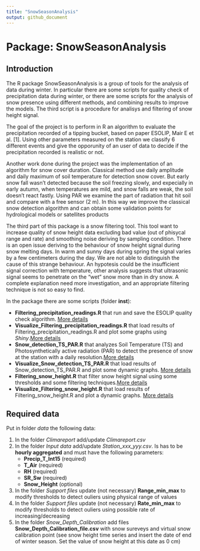 ```yaml
---
title: "SnowSeasonAnalysis"
output: github_document
---
```


# Package: SnowSeasonAnalysis

## Introduction 

The R package SnowSeasonAnalysis is a group of tools for the analysis of data during winter. In particular there are some scripts for quality check of precipitation data during winter, or there are some scripts for the analysis of snow presence using different methods, and combining results to improve the models. The third script is a procedure for analisys and filtering of snow height signal.  

The goal of the project is to perform in R an algorithm to evaluate the precipitation recorded of a tipping bucket, based on paper ESOLIP, Mair E et al. [1]. Using other parameters measured on the station we classify 6 different events and give the opporunity of an user of data to decide if the precipitation recorded is realistic or not. 

Another work done during the project was the implementation of an algorithm for snow cover duration. Classical method use daily amplitude and daily maximum of soil temperature for detection snow cover. But early snow fall wasn't detected because the soil freezing slowly, and expecially in early autumn, when temperatures are mild, and snow falls are weak, the soil doesn't react fastly. Using PAR we examine the part of radiation that hit soil and compare with a free sensor (2 m). In this way we improve the classical snow detection algorithm and can obtain some validation points for hydrological models or satellites products  

The third part of this package is a snow filtering tool. This tool want to increase quality of snow height data excluding bad value (out of phisycal range and rate) and smoothing noise deriving by sampling condition. There is an open issue deriving to the behaviour of snow height signal during snow melting days. In warm and sunny days during spring the signal varies by a few centimeters during the day. We are not able to distinguish the cause of this strange behaviour. An hypotesis could be the insufficient signal correction with temperature, other analysis suggests that ultrasonic signal seems to penetrate on the "wet" snow more than in dry snow. A complete explanation need more investigation, and an appropriate filtering technique is not so easy to find.   

In the package there are some scripts (folder **inst**):

* **Filtering_precipitation_readings.R** that run and save the ESOLIP quality check algorithm. [More details](https://github.com/EURAC-Ecohydro/SnowSeasonAnalysis/tree/master/vignettes/Filtering_precipitation_readings.Rmd)
* **Visualize_Filtering_precipitation_readings.R** that load results of Filtering_precipitation_readings.R and plot some graphs using *Shiny*.[More details](https://github.com/EURAC-Ecohydro/SnowSeasonAnalysis/tree/master/vignettes/Visualize_Filtering_precipitation_readings.Rmd)
* **Snow_detection_TS_PAR.R** that analyzes Soil Temperature (TS) and Photosynthetically active radiation (PAR) to detect the presence of snow at the station with a daily resolution.[More details](https://github.com/EURAC-Ecohydro/SnowSeasonAnalysis/tree/master/vignettes/Snow_detection_TS_PAR.Rmd)
* **Visualize_Snow_detection_TS_PAR.R** that load results of Snow_detection_TS_PAR.R and plot some dynamic graphs. [More details](https://github.com/EURAC-Ecohydro/SnowSeasonAnalysis/tree/master/vignettes/Visualize_ESOLIP.Rmd)
* **Filtering_snow_height.R** that filter snow height signal using some thresholds and some filtering techniques.[More details](https://github.com/EURAC-Ecohydro/SnowSeasonAnalysis/tree/master/vignettes/Filtering_snow_height.Rmd)
* **Visualize_Filtering_snow_height.R** that load results of Filtering_snow_height.R and plot a dynamic graphs. [More details](https://github.com/EURAC-Ecohydro/SnowSeasonAnalysis/tree/master/vignettes/Visualize_Filtering_snow_height.Rmd)


## Required data
Put in folder *data* the following data:

1. In the folder *Climareport* add/update *Climareport.csv* 
2. In the folder *Input data* add/update *Station_xxx_yyy.csv*. Is has to be **hourly aggregated** and must have the following parameters:
      + **Precip_T_Int15** (required)
      + **T_Air** (required)
      + **RH** (required)
      + **SR_Sw** (required)
      + **Snow_Height** (optional)
3. In the folder *Support files* update (not necessary) **Range_min_max** to modify thresholds to detect ouliers using physical range of values
4. In the folder *Support files* update (not necessary) **Rate_min_max** to modify thresholds to detect ouliers using possible rate of increasing/decreasing 
5. In the folder *Snow_Depth_Calibration* add files **Snow_Depth_Calibration_file.csv** with snow sureveys and virtual snow calibration point (see snow height time series and insert the date of end of winter season. Set the value of snow height at this date as 0 cm) 
